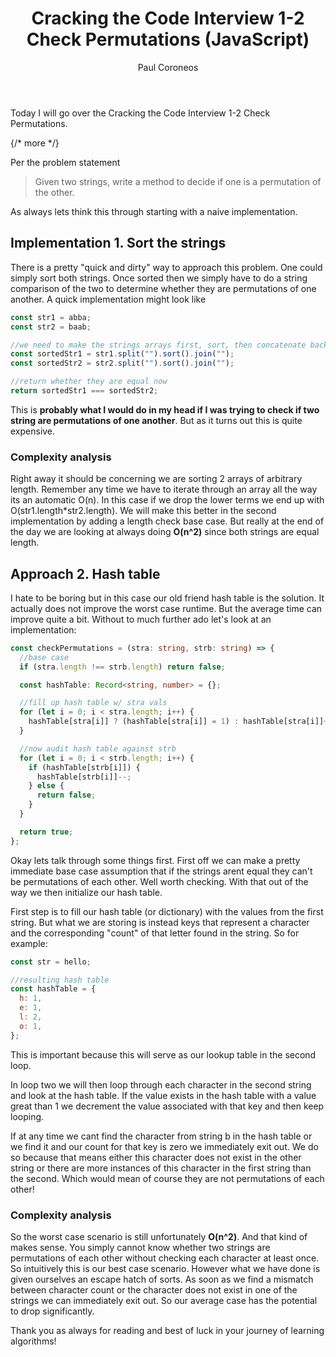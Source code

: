 ﻿---
title: "Cracking the Code Interview 1-2 Check Permutations (JavaScript)"
description: "My solution and explanation of Cracking the Code Interview 1-2 - Check Permutations. (JavaScript)"
pubDate: 2020-08-05
author: "Paul Coroneos"
tags: []
---

Today I will go over the Cracking the Code Interview 1-2 Check Permutations.

{/* more */}

Per the problem statement

> Given two strings, write a method to decide if one is a permutation of the other.

As always lets think this through starting with a naive implementation.

## Implementation 1. Sort the strings

There is a pretty "quick and dirty" way to approach this problem. One could simply sort both strings. Once sorted then we simply have to do a string comparison of the two to determine whether they are permutations of one another. A quick implementation might look like

```ts
const str1 = abba;
const str2 = baab;

//we need to make the strings arrays first, sort, then concatenate back into strings
const sortedStr1 = str1.split("").sort().join("");
const sortedStr2 = str2.split("").sort().join("");

//return whether they are equal now
return sortedStr1 === sortedStr2;
```

This is **probably what I would do in my head if I was trying to check if two string are permutations of one another**. But as it turns out this is quite expensive.

### Complexity analysis

Right away it should be concerning we are sorting 2 arrays of arbitrary length. Remember any time we have to iterate through an array all the way its an automatic O(n). In this case if we drop the lower terms we end up with O(str1.length\*str2.length). We will make this better in the second implementation by adding a length check base case. But really at the end of the day we are looking at always doing **O(n^2)** since both strings are equal length.

## Approach 2. Hash table

I hate to be boring but in this case our old friend hash table is the solution. It actually does not improve the worst case runtime. But the average time can improve quite a bit. Without to much further ado let's look at an implementation:

```ts
const checkPermutations = (stra: string, strb: string) => {
  //base case
  if (stra.length !== strb.length) return false;

  const hashTable: Record<string, number> = {};

  //fill up hash table w/ stra vals
  for (let i = 0; i < stra.length; i++) {
    hashTable[stra[i]] ? (hashTable[stra[i]] = 1) : hashTable[stra[i]]++;
  }

  //now audit hash table against strb
  for (let i = 0; i < strb.length; i++) {
    if (hashTable[strb[i]]) {
      hashTable[strb[i]]--;
    } else {
      return false;
    }
  }

  return true;
};
```

Okay lets talk through some things first. First off we can make a pretty immediate base case assumption that if the strings arent equal they can't be permutations of each other. Well worth checking. With that out of the way we then initialize our hash table.

First step is to fill our hash table (or dictionary) with the values from the first string. But what we are storing is instead keys that represent a character and the corresponding "count" of that letter found in the string. So for example:

```js
const str = hello;

//resulting hash table
const hashTable = {
  h: 1,
  e: 1,
  l: 2,
  o: 1,
};
```

This is important because this will serve as our lookup table in the second loop.

In loop two we will then loop through each character in the second string and look at the hash table. If the value exists in the hash table with a value great than 1 we decrement the value associated with that key and then keep looping.

If at any time we cant find the character from string b in the hash table or we find it and our count for that key is zero we immediately exit out. We do so because that means either this character does not exist in the other string or there are more instances of this character in the first string than the second. Which would mean of course they are not permutations of each other!

### Complexity analysis

So the worst case scenario is still unfortunately **O(n^2)**. And that kind of makes sense. You simply cannot know whether two strings are permutations of each other without checking each character at least once. So intuitively this is our best case scenario. However what we have done is given ourselves an escape hatch of sorts. As soon as we find a mismatch between character count or the character does not exist in one of the strings we can immediately exit out. So our average case has the potential to drop significantly.

Thank you as always for reading and best of luck in your journey of learning algorithms!

